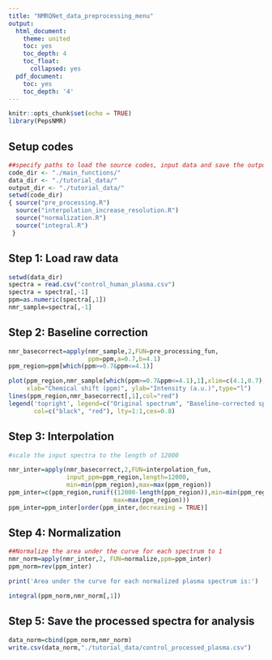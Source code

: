 ```yaml
---
title: "NMRQNet_data_preprocessing_menu"
output:
  html_document:
    theme: united
    toc: yes
    toc_depth: 4
    toc_float:
      collapsed: yes
  pdf_document:
    toc: yes
    toc_depth: '4'
---
```


```r
knitr::opts_chunk$set(echo = TRUE)
library(PepsNMR)
```

## Setup codes
```r
##specify paths to load the source codes, input data and save the output files
code_dir <- "./main_functions/"
data_dir <- "./tutorial_data/"
output_dir <- "./tutorial_data/"
setwd(code_dir)
{ source("pre_processing.R")
  source("interpolation_increase_resolution.R")
  source("normalization.R")
  source("integral.R")
 }
```


## Step 1: Load raw data
```r
setwd(data_dir)
spectra = read.csv("control_human_plasma.csv")
spectra = spectra[,-1]
ppm=as.numeric(spectra[,1])
nmr_sample=spectra[,-1]

```


## Step 2: Baseline correction
```r
nmr_basecorrect=apply(nmr_sample,2,FUN=pre_processing_fun,
                      ppm=ppm,a=0.7,b=4.1)
ppm_region=ppm[which(ppm>=0.7&ppm<=4.1)]

```

```r
plot(ppm_region,nmr_sample[which(ppm>=0.7&ppm<=4.1),1],xlim=c(4.1,0.7),
     xlab="Chemical shift (ppm)", ylab="Intensity (a.u.)",type="l")
lines(ppm_region,nmr_basecorrect[,1],col="red")
legend('topright', legend=c("Original spectrum", "Baseline-corrected spectrum"),
       col=c("black", "red"), lty=1:1,cex=0.8)
```

## Step 3: Interpolation
```r
#scale the input spectra to the length of 12000

nmr_inter=apply(nmr_basecorrect,2,FUN=interpolation_fun,
                input_ppm=ppm_region,length=12000,
                min=min(ppm_region),max=max(ppm_region))
ppm_inter=c(ppm_region,runif((12000-length(ppm_region)),min=min(ppm_region),
                             max=max(ppm_region)))
ppm_inter=ppm_inter[order(ppm_inter,decreasing = TRUE)]


```


## Step 4: Normalization
```r
##Normalize the area under the curve for each spectrum to 1
nmr_norm=apply(nmr_inter,2, FUN=normalize,ppm=ppm_inter)
ppm_norm=rev(ppm_inter)
```

```r
print('Area under the curve for each normalized plasma spectrum is:')
```

```r
integral(ppm_norm,nmr_norm[,1])
```

## Step 5: Save the processed spectra for analysis
```r
data_norm=cbind(ppm_norm,nmr_norm)
write.csv(data_norm,"./tutorial_data/control_processed_plasma.csv")

```



